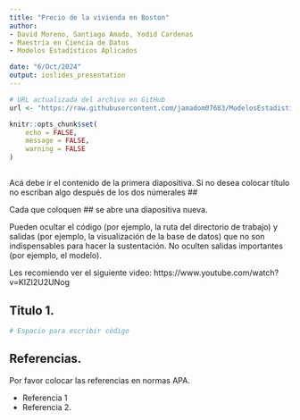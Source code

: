 ```yaml
---
title: "Precio de la vivienda en Boston"
author: 
- David Moreno, Santiago Amado, Yodid Cardenas
- Maestría en Ciencia de Datos
- Modelos Estadísticos Aplicados

date: "6/Oct/2024"
output: ioslides_presentation
---
```

```r
# URL actualizada del archivo en GitHub
url <- "https://raw.githubusercontent.com/jamadom07683/ModelosEstadisticas_Fase3/main/BostonHousing.xlsx"

```


```r
knitr::opts_chunk$set(
	echo = FALSE,
	message = FALSE,
	warning = FALSE
)
```


## 

Acá debe ir el contenido de la primera diapositiva. Si no desea colocar título no escriban algo después de los dos númerales ##

Cada que coloquen ## se abre una diapositiva nueva. 

Pueden ocultar el código (por ejemplo, la ruta del directorio de trabajo) y salidas (por ejemplo, la visualización de la base de datos) que no son indispensables para hacer la sustentación. No oculten salidas importantes (por ejemplo, el modelo).

Les recomiendo ver el siguiente video: https://www.youtube.com/watch?v=KIZI2U2UNog

 
 
## Titulo 1. 

```r
# Espacio para escribir código

```

## Referencias.
 
Por favor colocar las referencias en normas APA. 

+ Referencia 1
+ Referencia 2.
 
